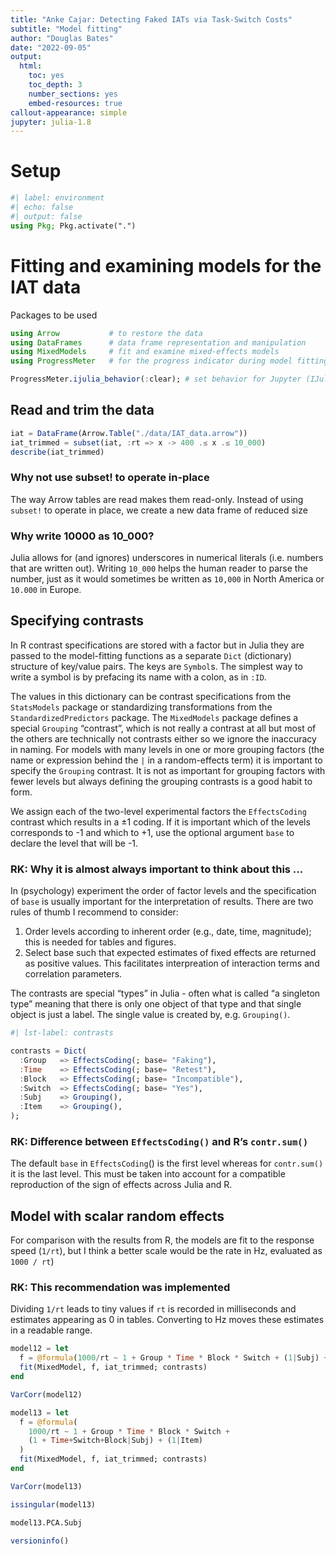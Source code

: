 ```yaml
---
title: "Anke Cajar: Detecting Faked IATs via Task-Switch Costs"
subtitle: "Model fitting"
author: "Douglas Bates"
date: "2022-09-05"
output: 
  html:
    toc: yes
    toc_depth: 3
    number_sections: yes
    embed-resources: true
callout-appearance: simple
jupyter: julia-1.8
---
```


# Setup

```julia
#| label: environment
#| echo: false
#| output: false
using Pkg; Pkg.activate(".")
```

# Fitting and examining models for the IAT data

Packages to be used

```julia
using Arrow           # to restore the data
using DataFrames      # data frame representation and manipulation
using MixedModels     # fit and examine mixed-effects models
using ProgressMeter   # for the progress indicator during model fitting

ProgressMeter.ijulia_behavior(:clear); # set behavior for Jupyter (IJulia)
```

## Read and trim the data

```julia
iat = DataFrame(Arrow.Table("./data/IAT_data.arrow"))
iat_trimmed = subset(iat, :rt => x -> 400 .≤ x .≤ 10_000)
describe(iat_trimmed)
```

::: {.callout-note collapse="true"}
### Why not use subset! to operate in-place

The way Arrow tables are read makes them read-only.
Instead of using `subset!` to operate in place, we create a new data frame of reduced size
:::

::: {.callout-note collapse="true"}
### Why write 10000 as 10_000?

Julia allows for (and ignores) underscores in numerical literals (i.e. numbers that are written out).
Writing `10_000` helps the human reader to parse the number, just as it would sometimes be written as `10,000` in North America or `10.000` in Europe.
:::

## Specifying contrasts

In R contrast specifications are stored with a factor but in Julia they are passed to the model-fitting functions as a separate `Dict` (dictionary) structure of key/value pairs.
The keys are `Symbol`s.
The simplest way to write a symbol is by prefacing its name with a colon, as in `:ID`.

The values in this dictionary can be contrast specifications from the `StatsModels` package or standardizing transformations from the `StandardizedPredictors` package.
The `MixedModels` package defines a special `Grouping` "contrast", which is not really a contrast at all but most of the others are technically not contrasts either so we ignore the inaccuracy in naming.
For models with many levels in one or more grouping factors (the name or expression behind the `|` in a random-effects term) it is important to specify the `Grouping` contrast.
It is not as important for grouping factors with fewer levels but always defining the grouping contrasts is a good habit to form.

We assign each of the two-level experimental factors the `EffectsCoding` contrast which results in a $\pm 1$ coding.
If it is important which of the levels corresponds to -1 and which to +1, use the optional argument `base` to declare the level that will be -1. 

:::{.callout-note collapse="true"}
### RK: Why it is almost always important to think about this ...

In (psychology) experiment the order of factor levels and the specification of `base` is usually important for the interpretation of results. There are two rules of thumb I recommend to consider:

1. Order levels according to inherent order (e.g., date, time, magnitude); this is needed for tables and figures.
2. Select base such that expected estimates of fixed effects are returned as positive values. This facilitates interpreation of interaction terms and correlation parameters. 
:::

The contrasts are special "types" in Julia - often what is called "a singleton type" meaning that there is only one object of that type and that single object is just a label.
The single value is created by, e.g. `Grouping()`.

```julia
#| lst-label: contrasts

contrasts = Dict(
  :Group   => EffectsCoding(; base= "Faking"),
  :Time    => EffectsCoding(; base= "Retest"),
  :Block   => EffectsCoding(; base= "Incompatible"),
  :Switch  => EffectsCoding(; base= "Yes"),
  :Subj    => Grouping(),
  :Item    => Grouping(),
);
```

:::{.callout-note collapse="true"}
### RK: Difference between `EffectsCoding()` and R's `contr.sum()`

The default `base` in `EffectsCoding`() is the first level whereas for `contr.sum()` it is the last level. This must be taken into account for a compatible reproduction of the sign of effects across Julia and R. 
:::


## Model with scalar random effects

For comparison with the results from R, the models are fit to the response speed (`1/rt`), but 
I think a better scale would be the rate in Hz, evaluated as `1000 / rt`)

::: {.callout-note collapse="true"}
### RK: This recommendation was implemented

Dividing `1/rt` leads to tiny values if `rt` is recorded in milliseconds and estimates appearing as 0 in tables. Converting to Hz moves these estimates in a readable range.
:::

```julia
model12 = let
  f = @formula(1000/rt ~ 1 + Group * Time * Block * Switch + (1|Subj) + (1|Item))
  fit(MixedModel, f, iat_trimmed; contrasts)
end
```

```julia
VarCorr(model12)
```


```julia
model13 = let
  f = @formula(
    1000/rt ~ 1 + Group * Time * Block * Switch +
    (1 + Time+Switch+Block|Subj) + (1|Item)
  )
  fit(MixedModel, f, iat_trimmed; contrasts)
end
```

```julia
VarCorr(model13)
```

```julia
issingular(model13)
```

```julia
model13.PCA.Subj
```

```julia
versioninfo()
```
